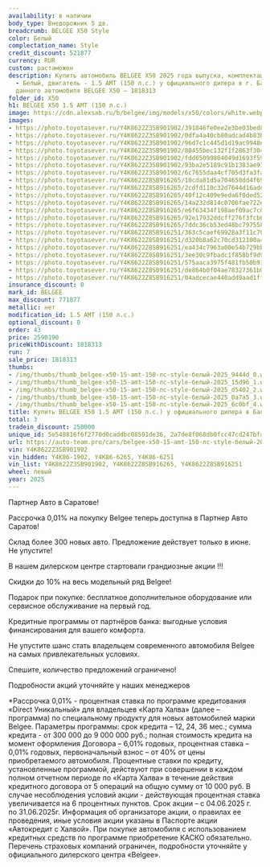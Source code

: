 ```yaml
---
availability: в наличии
body_type: Внедорожник 5 дв.
breadcrumb: BELGEE X50 Style
color: Белый
complectation_name: Style
credit_discount: 521877
currency: RUR
custom: растаможен
description: Купить автомобиль BELGEE X50 2025 года выпуска, комплектация Style, цвет
  - Белый, двигатель - 1.5 AMT (150 л.с.) у официального дилера в г. Балаково. Стоимость
  данного автомобиля BELGEE X50 – 1818313
folder_id: X50
h1: BELGEE X50 1.5 AMT (150 л.с.)
image: https://cdn.alexsab.ru/b/belgee/img/models/x50/colors/white.webp
images:
- https://photo.toyotasever.ru/Y4K8622Z3SB901902/391846fe0ee2e3be03bed8226e59444d.jpg
- https://photo.toyotasever.ru/Y4K8622Z3SB901902/0dfa4a40cb80adcad4b83b5c01915d96.jpg
- https://photo.toyotasever.ru/Y4K8622Z3SB901902/96d7c1c445d1d19ac9948e6bae9d5402.jpg
- https://photo.toyotasever.ru/Y4K8622Z3SB901902/80455bec132f1f2863f304e2e340a7a5.jpg
- https://photo.toyotasever.ru/Y4K8622Z3SB901902/fdd65099804049d1693f59d59d16c0bf.jpg
- https://photo.toyotasever.ru/Y4K8622Z3SB901902/93ba2e5189c91b1383ae91758cb3be97.jpg
- https://photo.toyotasever.ru/Y4K8622Z3SB901902/6c7655daa4cf705d3fa3fa3261fe1247.jpg
- https://photo.toyotasever.ru/Y4K8622Z8SB916265/10cda81d5a704650dd4f69f26ded4248.jpg
- https://photo.toyotasever.ru/Y4K8622Z8SB916265/2cdfd110c32d7644d16ade4e9e96c14b.jpg
- https://photo.toyotasever.ru/Y4K8622Z8SB916265/40f12c409e9eda6f0ded52ca14565810.jpg
- https://photo.toyotasever.ru/Y4K8622Z8SB916265/14a232d814c0706fae722e0cd61874aa.jpg
- https://photo.toyotasever.ru/Y4K8622Z8SB916265/e6f63434f198aef09ac7c032d65e7c7f.jpg
- https://photo.toyotasever.ru/Y4K8622Z8SB916265/92e17932ddcff276f3fcb6cfc13a9c97.jpg
- https://photo.toyotasever.ru/Y4K8622Z8SB916265/7ddc36cb53ed48bc7975588eafef0b8f.jpg
- https://photo.toyotasever.ru/Y4K8622Z8SB916251/363c5caef69928a3f11c7036e64a80c0.jpg
- https://photo.toyotasever.ru/Y4K8622Z8SB916251/d320b8a62c70cd312100a4e58bf02d75.jpg
- https://photo.toyotasever.ru/Y4K8622Z8SB916251/ea434c7963a00e54b729bb473347562a.jpg
- https://photo.toyotasever.ru/Y4K8622Z8SB916251/3ee30c9fbadc1f858bf9d9e5e556a6ba.jpg
- https://photo.toyotasever.ru/Y4K8622Z8SB916251/575aaca3975f481fb50b91277c0b96df.jpg
- https://photo.toyotasever.ru/Y4K8622Z8SB916251/de864b0f04ae78327361b05daad542ca.jpg
- https://photo.toyotasever.ru/Y4K8622Z8SB916251/04adcecae440add9aad1ffc4b2536e00.jpg
insurance_discount: 0
mark_id: BELGEE
max_discount: 771877
metallic: нет
modification_id: 1.5 AMT (150 л.с.)
optional_discount: 0
order: 43
price: 2590190
priceWithDiscount: 1818313
run: 7
sale_price: 1818313
thumbs:
- /img/thumbs/thumb_belgee-x50-15-amt-150-лс-style-белый-2025_9444d_0.webp
- /img/thumbs/thumb_belgee-x50-15-amt-150-лс-style-белый-2025_15d96_1.webp
- /img/thumbs/thumb_belgee-x50-15-amt-150-лс-style-белый-2025_d5402_2.webp
- /img/thumbs/thumb_belgee-x50-15-amt-150-лс-style-белый-2025_0a7a5_3.webp
- /img/thumbs/thumb_belgee-x50-15-amt-150-лс-style-белый-2025_6c0bf_4.webp
title: Купить BELGEE X50 1.5 AMT (150 л.с.) у официального дилера в Балаково
total: 3
tradein_discount: 250000
unique_id: 5e548816f6f2770d0caddbc08591de36, 2a7de8f068db0fcc47cd247bfa19ea8e, 2312717518fdcb13b5add8ed47e91a52
url: https://auto-team.pro/cars/belgee-x50-15-amt-150-лс-style-белый-2025/
vin: Y4K8622Z3SB901902
vin_hidden: Y4K86-1902, Y4K86-6265, Y4K86-6251
vin_list: Y4K8622Z3SB901902, Y4K8622Z8SB916265, Y4K8622Z8SB916251
wheel: левый
year: 2025
---
```

<p>
 Партнер Авто в Саратове!
</p>
<p>
</p>
<p>
 Рассрочка 0,01% на покупку Belgee теперь доступна в Партнер Авто Саратов!
</p>
<p>
 Склад более 300 новых авто. Предложение действует только в июне. He упустите!
</p>
<p>
</p>
<p>
 В нашем дилерском центре стартовали грандиозные акции !!!
</p>
<p>
</p>
<p>
 Скидки дo 10% нa весь модельный ряд Belgee!
</p>
<p>
 Подарок при покупке: бесплатное дополнительное оборудование или сервисное обслуживание на первый год.
</p>
<p>
 Кредитные программы от партнёров банка: выгодные условия финансирования для вашего комфорта.
</p>
<p>
</p>
<p>
 Не упустите шанс стать владельцем современного автомобиля Belgee на самых привлекательных условиях.
</p>
<p>
 Спешите, количество предложений ограничено!
</p>
<p>
</p>
<p>
 Подробности акций уточняйте у наших менеджеров
</p>
<p>
</p>
<p>
 *Рассрочка 0,01% - процентная ставка по программе кредитования «Dirесt Уникальный» для владельцев «Карта Халва» (далее – программа) по специальному продукту для новых автомобилей марки Belgee. Параметры программы: срок кредита – 12, 24, 36 мес.; сумма кредита - от 300 000 до 9 000 000 руб.; полная стоимость кредита на момент оформления Договора – 6,01% годовых, процентная ставка – 0,01% годовых, первоначальный взнос – от 40% от цены приобретаемого автомобиля. Процентные ставки по кредиту, установленные программой, действуют при совершении в каждом полном отчетном периоде по «Карта Халва» в течение действия кредитного договора от 5 операций на общую сумму от 10 000 руб. В случае несоблюдения условий акции - действующая процентная ставка увеличивается на 6 процентных пунктов. Срок акции – с 04.06.2025 г. по 31.06.2025г. Информация об организаторе акции, о правилах ее проведения, иные условия акции указаны в Паспорте акции «Автокредит с Халвой». При покупке автомобиля с использованием кредитных средств по программе приобретение КАСКО обязательно. Перечень страховых компаний ограничен, подробности уточняйте у официального дилерского центра «Belgee».
</p>
